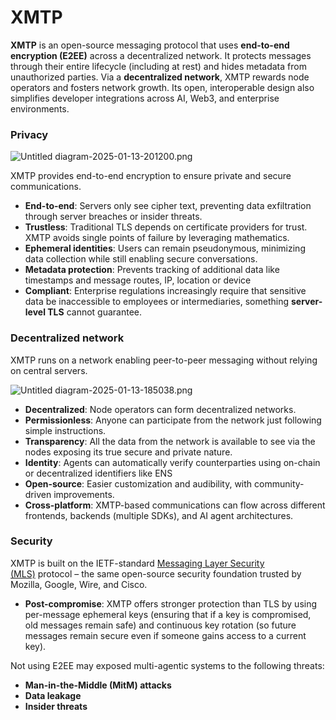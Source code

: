 # XMTP

**XMTP** is an open-source messaging protocol that uses **end-to-end encryption (E2EE)** across a decentralized network. It protects messages through their entire lifecycle (including at rest) and hides metadata from unauthorized parties. Via a **decentralized network**, XMTP rewards node operators and fosters network growth. Its open, interoperable design also simplifies developer integrations across AI, Web3, and enterprise environments.

### Privacy

![Untitled diagram-2025-01-13-201200.png](https://prod-files-secure.s3.us-west-2.amazonaws.com/31fbe30f-a195-4cca-86ad-93e8027a9307/40112685-078c-4601-b02c-58bcf43aa636/Untitled_diagram-2025-01-13-201200.png)

XMTP provides end-to-end encryption to ensure private and secure communications.

- **End-to-end**: Servers only see cipher text, preventing data exfiltration through server breaches or insider threats.
- **Trustless**: Traditional TLS depends on certificate providers for trust. XMTP avoids single points of failure by leveraging mathematics.
- **Ephemeral identities**: Users can remain pseudonymous, minimizing data collection while still enabling secure conversations.
- **Metadata protection**: Prevents tracking of additional data like timestamps and message routes, IP, location or device
- **Compliant**: Enterprise regulations increasingly require that sensitive data be inaccessible to employees or intermediaries, something **server-level TLS** cannot guarantee.

### Decentralized network

XMTP runs on a network enabling peer-to-peer messaging without relying on central servers.

![Untitled diagram-2025-01-13-185038.png](https://prod-files-secure.s3.us-west-2.amazonaws.com/31fbe30f-a195-4cca-86ad-93e8027a9307/588c043e-e5df-406b-b5e9-6c3ebf648d37/Untitled_diagram-2025-01-13-185038.png)

- **Decentralized**: Node operators can form decentralized networks.
- **Permissionless**: Anyone can participate from the network just following simple instructions.
- **Transparency**: All the data from the network is available to see via the nodes exposing its true secure and private nature.
- **Identity**: Agents can automatically verify counterparties using on-chain or decentralized identifiers like ENS
- **Open-source**: Easier customization and audibility, with community-driven improvements.
- **Cross-platform**: XMTP-based communications can flow across different frontends, backends (multiple SDKs), and AI agent architectures.

### Security

XMTP is built on the IETF-standard [Messaging Layer Security (MLS)](https://messaginglayersecurity.rocks/) protocol – the same open-source security foundation trusted by Mozilla, Google, Wire, and Cisco.

- **Post-compromise**: XMTP offers stronger protection than TLS by using per-message ephemeral keys (ensuring that if a key is compromised, old messages remain safe) and continuous key rotation (so future messages remain secure even if someone gains access to a current key).

Not using E2EE may exposed multi-agentic systems to the following threats:

- **Man-in-the-Middle (MitM) attacks**
- **Data leakage**
- **Insider threats**

